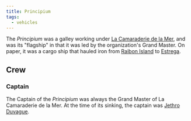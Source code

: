 ```yaml
---
title: Principium
tags:
  - vehicles
---
```


The *Principium* was a galley working under
[La Camaraderie de la Mer](/world/organizations/la-camaraderie/), and was its
"flagship" in that it was led by the organization's Grand Master. On paper, it
was a cargo ship that hauled iron from
[Raibon Island](/world/locations/raibon-island/) to
[Estrega](/world/locations/estrega/).

## Crew

### Captain

The Captain of the *Principium* was always the Grand Master of La Camaraderie de
la Mer. At the time of its sinking, the captain was
[Jethro Duvague](/world/characters/jethro-duvague/).
